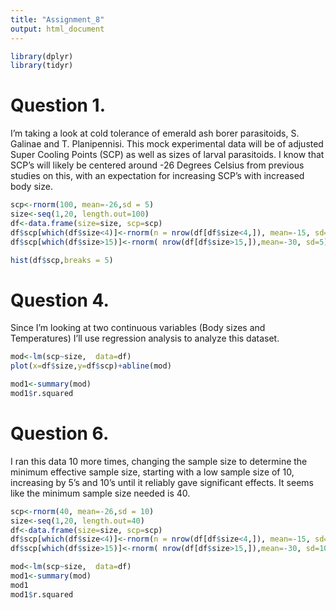 ```yaml
---
title: "Assignment_8"
output: html_document
---
```


```r
library(dplyr)
library(tidyr)
```

# Question 1. 
I'm taking a look at cold tolerance of emerald ash borer parasitoids, S. Galinae and T. Planipennisi. This mock experimental data will be of adjusted Super Cooling Points (SCP) as well as sizes of larval parasitoids. I know that SCP's will likely be centered around -26 Degrees Celsius from previous studies on this, with an expectation for increasing SCP's with increased body size. 

```r
scp<-rnorm(100, mean=-26,sd = 5)
size<-seq(1,20, length.out=100)
df<-data.frame(size=size, scp=scp)
df$scp[which(df$size<4)]<-rnorm(n = nrow(df[df$size<4,]), mean=-15, sd=5)
df$scp[which(df$size>15)]<-rnorm( nrow(df[df$size>15,]),mean=-30, sd=5)
```

```r
hist(df$scp,breaks = 5)
```

# Question 4. 
Since I'm looking at two continuous variables (Body sizes and Temperatures) I'll use regression analysis to analyze this dataset. 
```r
mod<-lm(scp~size,  data=df)
plot(x=df$size,y=df$scp)+abline(mod)

mod1<-summary(mod)
mod1$r.squared

```
# Question 6. 
I ran this data 10 more times, changing the sample size to determine the minimum effective sample size, starting with a low sample size of 10, increasing by 5's and 10's until it reliably gave significant effects. It seems like the minimum sample size needed is 40.
```r
scp<-rnorm(40, mean=-26,sd = 10)
size<-seq(1,20, length.out=40)
df<-data.frame(size=size, scp=scp)
df$scp[which(df$size<4)]<-rnorm(n = nrow(df[df$size<4,]), mean=-15, sd=10)
df$scp[which(df$size>15)]<-rnorm( nrow(df[df$size>15,]),mean=-30, sd=10)

mod<-lm(scp~size,  data=df)
mod1<-summary(mod)
mod1
mod1$r.squared
```